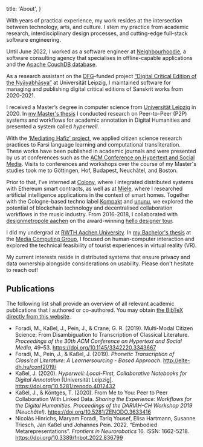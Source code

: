 
  title: 'About',
}

With years of practical experience, my work resides at the intersection between technology, arts, and culture. I stem my practice from academic research, interdisciplinary design processes, and cutting-edge full-stack software engineering.

Until June 2022, I worked as a software engineer at [Neighbourhoodie](https://neighbourhood.ie/), a software consulting agency that specialises in offline-capable applications and the [Apache CouchDB database](https://couchdb.apache.org/).

As a research assistant on the [DFG](https://www.dfg.de/en/)-funded project [“Digital Critical Edition of the Nyāyabhāsya”](https://www.gko.uni-leipzig.de/indologie-zaw/forschungprojekte/aktuelle-projekte/projekt-digitale-kritische-edition.html) at Universität Leipzig, I maintained software for managing and publishing digital critical editions of Sanskrit works from 2020-2021.

I received a Master’s degree in computer science from [Universität Leipzig](https://www.uni-leipzig.de/) in 2020. In [my Master's thesis](/hyperwell) I conducted research on Peer-to-Peer (P2P) systems and workflows for academic annotation in Digital Humanities and presented a system called _hyperwell_.

With the [‘Mediating Hafiz’ project](/mediating-hafiz), we applied citizen science research practices to Farsi language learning and computational transliteration. These works have been published in academic journals and were presented by us at conferences such as the [ACM Conference on Hypertext and Social Media](https://dl.acm.org/doi/10.1145/3342220.3343667). Visits to conferences and workshops over the course of my Master's studies took me to Göttingen, Hof, Budapest, Neuchâtel, and Boston.

Prior to that, I’ve interned at [Colony](https://colony.io/), where I integrated distributed systems with Ethereum smart contracts, as well as at [Miele](https://www.miele.de/), where I researched artificial intelligence applications in the context of smart homes. Together with the Cologne-based techno label [Kompakt](https://kompakt.fm/) and [ununu](https://ununu.io/), we explored the potential of blockchain technology and decentralised collaboration workflows in the music industry. From 2016-2018, I collaborated with [designmetropole aachen](https://www.designmetropole-aachen.de/) on the award-winning [hello designer tour](https://hellodesignertour.eu/).

I did my undergrad at [RWTH Aachen University](https://www.rwth-aachen.de/). In [my Bachelor's thesis](https://hci.rwth-aachen.de/kassel) at the [Media Computing Group](https://hci.rwth-aachen.de/), I focused on human-computer interaction and explored the technical feasibility of tourist experiences in virtual reality (VR).

My current interests reside in distributed systems that ensure privacy and data ownership alongside considerations on usability. Please don't hesitate to reach out!

<Contact />

## Publications

The following list shall provide an overview of all relevant academic publications that I authored or co-authored. You may obtain [the BibTeX directly from this website](/publications.bib).

- Foradi, M., Kaßel, J., Pein, J., &amp; Crane, G. R. (2019). Multi-Modal Citizen Science: From Disambiguation to Transcription of Classical Literature. _Proceedings of the 30th ACM Conference on Hypertext and Social Media_, 49–53. https://doi.org/10.1145/3342220.3343667
- Foradi, M., Pein, J., &amp; Kaßel, J. (2019). _Phonetic Transcription of Classical Literature: A Learnersourcing - Based Approach_. http://elte-dh.hu/conf2019/
- Kaßel, J. (2020). _Hyperwell: Local-First, Collaborative Notebooks for Digital Annotation_ \[Universität Leipzig\]. https://doi.org/10.5281/zenodo.4012432
- Kaßel, J., &amp; Köntges, T. (2020). From Me to You: Peer to Peer Collaboration With Linked Data. _Sharing the Experience: Workflows for the Digital Humanities. Proceedings of the DARIAH-CH Workshop 2019 (Neuchâtel)_. https://doi.org/10.5281/ZENODO.3633416
- Nicolás Hinrichs, Maryam Foradi, Tariq Yousef, Elisa Hartmann, Susanne Triesch, Jan Kaßel und Johannes Pein. 2022. “Embodied Metarepresentations”. _Frontiers in Neurorobotics_ 16. ISSN: 1662-5218. https://doi.org/10.3389/fnbot.2022.836799

